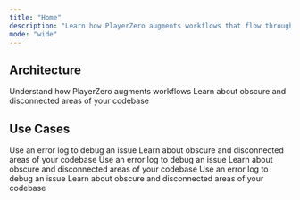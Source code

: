 ```yaml
---
title: "Home"
description: "Learn how PlayerZero augments workflows that flow through your entire organization."
mode: "wide"
---
```





<CardGroup cols={2}>
 <HowPlayerZeroWorks
   boldText="How PlayerZero Works"
   followUpText="The technical components components behind PlayerZero"
   icon="lightning"
 />

 <DeployPlayerZero 
   boldText="Deploy PlayerZero"
   followUpText="Deploy PlayerZero in 5 minutes with our quickstart guide"
   icon="square"
 />

</CardGroup>

## Architecture 

<CardGroup cols={2}>
    <Card title="Defect Resolution with PlayerZero" icon="rocket" href={'/quickstart'}>
    Understand how PlayerZero augments workflows
    </Card>
    <Card title="PlayerZero vs. " icon="code" href={'/api-reference/web/web-sdk'}>
    Learn about obscure and disconnected areas of your codebase
    </Card>
</CardGroup>

## Use Cases 

<CardGroup cols={2}>
    <Card title="Debugging Errors" icon="rocket" href={'/quickstart'}>
    Use an error log to debug an issue
    </Card>
    <Card title="Understand Your Codebase" icon="code" href={'/api-reference/web/web-sdk'}>
    Learn about obscure and disconnected areas of your codebase
    </Card>
    <Card title="Debugging Errors" icon="rocket" href={'/quickstart'}>
    Use an error log to debug an issue
    </Card>
    <Card title="Understand Your Codebase" icon="code" href={'/api-reference/web/web-sdk'}>
    Learn about obscure and disconnected areas of your codebase
    </Card>
    <Card title="Debugging Errors" icon="rocket" href={'/quickstart'}>
    Use an error log to debug an issue
    </Card>
    <Card title="Understand Your Codebase" icon="code" href={'/api-reference/web/web-sdk'}>
    Learn about obscure and disconnected areas of your codebase
    </Card>
</CardGroup>
